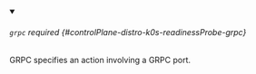 


<details className="config-field" data-expandable="true" open>
<summary>

###### `grpc` <span className="config-field-required" data-required="false">required</span> <span className="config-field-type"></span> <span className="config-field-default"></span> <span className="config-field-enum"></span> {#controlPlane-distro-k0s-readinessProbe-grpc}

GRPC specifies an action involving a GRPC port.

</summary>

<PartialGrpcreference />


</details>
